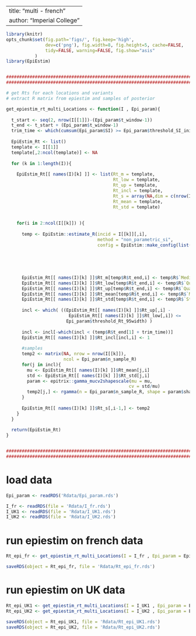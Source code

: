 
---
title: "multi - french"
author: "Imperial College"
---


```r
library(knitr)
opts_chunk$set(fig.path='figs/', fig.keep='high',
               dev=c('png'), fig.width=8, fig.height=5, cache=FALSE,
               tidy=FALSE, warning=FALSE, fig.show="asis"
 	       )
library(EpiEstim)


###########################################################################
###########################################################################

# get Rts for each locations and variants
# extract R matrix from epiestim and samples of posterior

get_epiestim_rt_multi_Locations <- function(I , Epi_param){
  
  t_start <- seq(2, nrow(I[[1]])-(Epi_param$t_window-1)) 
  t_end <- t_start + (Epi_param$t_window-1)
  trim_time <- which(cumsum(Epi_param$SI) >= Epi_param$threshold_SI_initial_incidence)[1]
  
  EpiEstim_Rt <- list()
  template <- I[[1]]
  template[,2:ncol(template)] <- NA
  
  for (k in 1:length(I)){
    
    EpiEstim_Rt[[ names(I)[k] ]] <- list(Rt_m = template,
                                         Rt_low = template,
                                         Rt_up = template,
                                         Rt_incl = template,
                                         Rt_s = array(NA,dim = c(nrow(I[[k]]), ncol(I[[k]])-1, Epi_param$n_sample_R)),
                                         Rt_mean = template,
                                         Rt_std = template)
    
    
    for(i in 2:ncol(I[[k]]) ){
      
      temp <- EpiEstim::estimate_R(incid = I[[k]][,i], 
                                   method = "non_parametric_si", 
                                   config = EpiEstim::make_config(list(si_distr = Epi_param$SI,
                                                                       t_start = t_start ,
                                                                       t_end = t_end,
                                                                       mean_prior = Epi_param$mean_prior_Rt,
                                                                       std_prior = Epi_param$std_prior_Rt)))
      
      EpiEstim_Rt[[ names(I)[k] ]]$Rt_m[temp$R$t_end,i] <- temp$R$`Median(R)`
      EpiEstim_Rt[[ names(I)[k] ]]$Rt_low[temp$R$t_end,i] <- temp$R$`Quantile.0.025(R)`
      EpiEstim_Rt[[ names(I)[k] ]]$Rt_up[temp$R$t_end,i] <- temp$R$`Quantile.0.975(R)`
      EpiEstim_Rt[[ names(I)[k] ]]$Rt_mean[temp$R$t_end,i] <- temp$R$`Mean(R)`
      EpiEstim_Rt[[ names(I)[k] ]]$Rt_std[temp$R$t_end,i] <- temp$R$`Std(R)`
      
      incl <- which( ((EpiEstim_Rt[[ names(I)[k] ]]$Rt_up[,i] - 
                        EpiEstim_Rt[[ names(I)[k] ]]$Rt_low[,i]) <= 
                       Epi_param$threshold_Rt_95width) )
      
      incl <- incl[-which(incl < (temp$R$t_end[1] + trim_time))]
      EpiEstim_Rt[[ names(I)[k] ]]$Rt_incl[incl,i] <- 1
      
      #samples
      temp2 <- matrix(NA, nrow = nrow(I[[k]]),
                      ncol = Epi_param$n_sample_R)
      for(j in incl){
        mu <- EpiEstim_Rt[[ names(I)[k] ]]$Rt_mean[j,i]
        std <- EpiEstim_Rt[[ names(I)[k] ]]$Rt_std[j,i]
        param <- epitrix::gamma_mucv2shapescale(mu = mu,
                                               cv = std/mu)
        temp2[j,] <- rgamma(n = Epi_param$n_sample_R, shape = param$shape, scale = param$scale)
      }
      
      EpiEstim_Rt[[ names(I)[k] ]]$Rt_s[,i-1,] <- temp2
    }
  }
  
  return(EpiEstim_Rt)
}


###########################################################################
###########################################################################

```

# load data

```r

Epi_param <- readRDS('Rdata/Epi_param.rds')

I_fr <- readRDS(file = 'Rdata/I_fr.rds')
I_UK1 <- readRDS(file = 'Rdata/I_UK1.rds')
I_UK2 <- readRDS(file = 'Rdata/I_UK2.rds')

```

# run epiestim on french data

```r

Rt_epi_fr <- get_epiestim_rt_multi_Locations(I = I_fr , Epi_param = Epi_param)

saveRDS(object = Rt_epi_fr, file = 'Rdata/Rt_epi_fr.rds')

```


# run epiestim on UK data

```r

Rt_epi_UK1 <- get_epiestim_rt_multi_Locations(I = I_UK1 , Epi_param = Epi_param)
Rt_epi_UK2 <- get_epiestim_rt_multi_Locations(I = I_UK2 , Epi_param = Epi_param)

saveRDS(object = Rt_epi_UK1, file = 'Rdata/Rt_epi_UK1.rds')
saveRDS(object = Rt_epi_UK2, file = 'Rdata/Rt_epi_UK2.rds')


```


